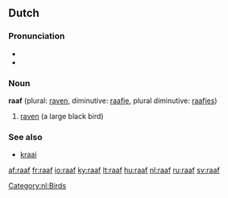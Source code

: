 ==Dutch==

===Pronunciation===
* {{audio|Nl-raaf.ogg|audio}}
* {{SAMPA|/ra:f/}}

===Noun===
'''raaf''' {{f}} (plural: [[raven]], diminutive: [[raafje]], plural diminutive: [[raafjes]])

# [[raven]] (a large black bird)

===See also===
* [[kraai]] {{m}}

[[Category:nl:Birds]]

[[af:raaf]]
[[fr:raaf]]
[[io:raaf]]
[[ky:raaf]]
[[lt:raaf]]
[[hu:raaf]]
[[nl:raaf]]
[[ru:raaf]]
[[sv:raaf]]